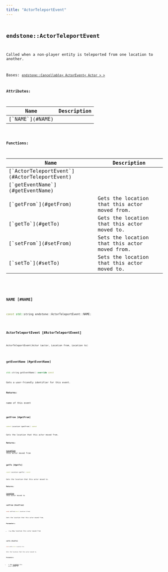 ```yaml
---
title: "ActorTeleportEvent"
---
```


## <code className="doc-symbol doc-symbol-class"/> endstone::ActorTeleportEvent

Called when a non-player entity is teleported from one location to another.


Bases: [`endstone::Cancellable< ActorEvent< Actor > >`](cancellable)









**Attributes:**

<table>
<thead>
   <tr>
      <th>Name</th>
      <th>Description</th>
   </tr>
</thead>
<tbody>
<tr key="classendstone_1_1_actor_teleport_event_1a2f7ffbf56f181255a139b024ba509783">
    <td>[`NAME`](#NAME)</td>
    <td></td>
</tr>
</tbody>
</table>






**Functions:**

<table>
<thead>
   <tr>
      <th>Name</th>
      <th>Description</th>
   </tr>
</thead>
<tbody>
<tr key="classendstone_1_1_actor_teleport_event_1a6c419a38acb7baf7091376bac7bb44d7">
    <td>[`ActorTeleportEvent`](#ActorTeleportEvent)</td>
    <td></td>
</tr>
<tr key="classendstone_1_1_actor_teleport_event_1a60979e7b5222885d3b072c8dde7185d2">
    <td>[`getEventName`](#getEventName)</td>
    <td></td>
</tr>
<tr key="classendstone_1_1_actor_teleport_event_1a2d41334b6b7b8362cad60430d56febb2">
    <td>[`getFrom`](#getFrom)</td>
    <td>Gets the location that this actor moved from.</td>
</tr>
<tr key="classendstone_1_1_actor_teleport_event_1ab0bce5bf080702eb2808d46e7e1ab612">
    <td>[`getTo`](#getTo)</td>
    <td>Gets the location that this actor moved to.</td>
</tr>
<tr key="classendstone_1_1_actor_teleport_event_1ac71b31960417257ca1b2abaf7fc3e5e2">
    <td>[`setFrom`](#setFrom)</td>
    <td>Sets the location that this actor moved from.</td>
</tr>
<tr key="classendstone_1_1_actor_teleport_event_1aeabc5788b424d23a598b057a05f767d0">
    <td>[`setTo`](#setTo)</td>
    <td>Sets the location that this actor moved to.</td>
</tr>
</tbody>
</table>

### <code className="doc-symbol doc-symbol-variable"/> NAME [#NAME]

```cpp
const std::string endstone::ActorTeleportEvent::NAME;
```
### <code className="doc-symbol doc-symbol-function"/> ActorTeleportEvent [#ActorTeleportEvent]

```cpp
ActorTeleportEvent(Actor &actor, Location from, Location to)
```
### <code className="doc-symbol doc-symbol-function"/> getEventName [#getEventName]

```cpp
std::string getEventName() override const
```


Gets a user-friendly identifier for this event.




**Returns:**

name of this event 





        
### <code className="doc-symbol doc-symbol-function"/> getFrom [#getFrom]

```cpp
const Location &getFrom() const
```

Gets the location that this actor moved from.





**Returns:**

[**Location**](classendstone_1_1_location.md) this actor moved from 





        
### <code className="doc-symbol doc-symbol-function"/> getTo [#getTo]

```cpp
const Location &getTo() const
```

Gets the location that this actor moved to.





**Returns:**

[**Location**](classendstone_1_1_location.md) this actor moved to 





        
### <code className="doc-symbol doc-symbol-function"/> setFrom [#setFrom]

```cpp
void setFrom(const Location &from)
```

Sets the location that this actor moved from.





**Parameters:**


* `from` New location this actor moved from 




        
### <code className="doc-symbol doc-symbol-function"/> setTo [#setTo]

```cpp
void setTo(const Location &to)
```

Sets the location that this actor moved to.





**Parameters:**


* `to` New [**Location**](classendstone_1_1_location.md) this actor moved to 




        